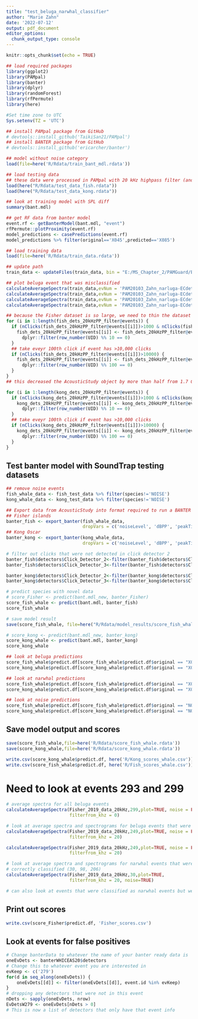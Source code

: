 ```yaml
---
title: "test_beluga_narwhal_classifier"
author: "Marie Zahn"
date: '2022-07-12'
output: pdf_document
editor_options: 
  chunk_output_type: console
---
```


```r
knitr::opts_chunk$set(echo = TRUE)
```

```r
## load required packages
library(ggplot2)
library(PAMpal)
library(banter)
library(dplyr)
library(randomForest)
library(rfPermute)
library(here)

#Set time zone to UTC
Sys.setenv(TZ = 'UTC')

## install PAMpal package from GitHub
# devtools::install_github('TaikiSan21/PAMpal')
## install BANTER package from GitHub
# devtools::install_github('ericarcher/banter')

```

```r
## model without noise category
load(file=here('R/Rdata/train_bant_mdl.rdata'))

## load testing data
## these data were processed in PAMpal with 20 kHz highpass filter (and SPL calcs) and events that had few detections were removed
load(here("R/Rdata/test_data_fish.rdata"))
load(here("R/Rdata/test_data_kong.rdata"))
```

```r
## look at training model with SPL diff
summary(bant.mdl)

## get RF data from banter model
event.rf <- getBanterModel(bant.mdl, "event")
rfPermute::plotProximity(event.rf)
model_predictions <- casePredictions(event.rf)
model_predictions %>% filter(original=='X045',predicted=='X085')

## load training data
load(file=here('R/Rdata/train_data.rdata'))

## update path
train_data <- updateFiles(train_data, bin = "E:/MS_Chapter_2/PAMGuard/Binaries", db = "E:/MS_Chapter_2/PAMGuard/PAM20103_Zahn_narluga-ECdetection.sqlite3")

## plot beluga event that was misclassified
calculateAverageSpectra(train_data,evNum = 'PAM20103_Zahn_narluga-ECdetection.OE37')
calculateAverageSpectra(train_data,evNum = 'PAM20103_Zahn_narluga-ECdetection.OE84') # misclassified
calculateAverageSpectra(train_data,evNum = 'PAM20103_Zahn_narluga-ECdetection.OE85') # beluga
calculateAverageSpectra(train_data,evNum = 'PAM20103_Zahn_narluga-ECdetection.OE86') # beluga
```


```r
## because the Fisher dataset is so large, we need to thin the dataset in order to process it without reaching computer memory limits
for (i in 1:length(fish_dets_20kHzPP_filter@events)) {
  if (nClicks(fish_dets_20kHzPP_filter@events[[i]])>1000 & nClicks(fish_dets_20kHzPP_filter@events[[i]])<=10000) {
    fish_dets_20kHzPP_filter@events[[i]] <- fish_dets_20kHzPP_filter@events[[i]] %>% 
      dplyr::filter(row_number(UID) %% 10 == 0)
  }
  ## take eveyr 100th click if event has >10,000 clicks
  if (nClicks(fish_dets_20kHzPP_filter@events[[i]])>10000) {
    fish_dets_20kHzPP_filter@events[[i]] <- fish_dets_20kHzPP_filter@events[[i]] %>% 
      dplyr::filter(row_number(UID) %% 100 == 0)
  }
}
## this decreased the AcousticStudy object by more than half from 1.7 GB to 762 MB

for (i in 1:length(kong_dets_20kHzPP_filter@events)) {
  if (nClicks(kong_dets_20kHzPP_filter@events[[i]])>1000 & nClicks(kong_dets_20kHzPP_filter@events[[i]])<=10000) {
    kong_dets_20kHzPP_filter@events[[i]] <- kong_dets_20kHzPP_filter@events[[i]] %>% 
      dplyr::filter(row_number(UID) %% 10 == 0)
  }
  ## take eveyr 100th click if event has >10,000 clicks
  if (nClicks(kong_dets_20kHzPP_filter@events[[i]])>10000) {
    kong_dets_20kHzPP_filter@events[[i]] <- kong_dets_20kHzPP_filter@events[[i]] %>% 
      dplyr::filter(row_number(UID) %% 100 == 0)
  }
}

```

## Test banter model with SoundTrap testing datasets

```r
## remove noise events
fish_whale_data <- fish_test_data %>% filter(species!='NOISE')
kong_whale_data <- kong_test_data %>% filter(species!='NOISE')

## Export data from AcousticStudy into format required to run a BANTER model
## Fisher islands
banter_fish <- export_banter(fish_whale_data,
                             dropVars = c('noiseLevel', 'dBPP', 'peakTime'))
## Kong Oscar
banter_kong <- export_banter(kong_whale_data,
                             dropVars = c('noiseLevel', 'dBPP', 'peakTime'))

# filter out clicks that were not detected in click detector 2
banter_fish$detectors$Click_Detector_2<-filter(banter_fish$detectors$Click_Detector_2, peak>20 & peak<50)
banter_fish$detectors$Click_Detector_3<-filter(banter_fish$detectors$Click_Detector_3, peak>50 & peak<70)

banter_kong$detectors$Click_Detector_2<-filter(banter_kong$detectors$Click_Detector_2, peak>20 & peak<50)
banter_kong$detectors$Click_Detector_3<-filter(banter_kong$detectors$Click_Detector_3, peak>50 & peak<70)

# predict species with novel data
# score_Fisher <- predict(bant.mdl_new, banter_Fisher)
score_fish_whale <- predict(bant.mdl, banter_fish)
score_fish_whale

# save model result
save(score_fish_whale, file=here("R/Rdata/model_results/score_fish_whale.rdata"))

# score_kong <- predict(bant.mdl_new, banter_kong)
score_kong_whale <- predict(bant.mdl, banter_kong)
score_kong_whale

## look at beluga predictions
score_fish_whale$predict.df[score_fish_whale$predict.df$original == "X045",]
score_kong_whale$predict.df[score_kong_whale$predict.df$original == "X045",]

## look at narwhal predictions
score_fish_whale$predict.df[score_fish_whale$predict.df$original == "X085",]
score_kong_whale$predict.df[score_kong_whale$predict.df$original == "X085",]

## look at noise predictions
score_fish_whale$predict.df[score_fish_whale$predict.df$original == "NOISE",]
score_kong_whale$predict.df[score_kong_whale$predict.df$original == "NOISE",]

```

## Save model output and scores

```r
save(score_fish_whale,file=here('R/Rdata/score_fish_whale.rdata'))
save(score_kong_whale,file=here('R/Rdata/score_kong_whale.rdata'))

write.csv(score_kong_whale$predict.df, here('R/Kong_scores_whale.csv'))
write.csv(score_fish_whale$predict.df, here('R/Fish_scores_whale.csv'))
```

# Need to look at events 293 and 299

```r
# average spectra for all beluga events
calculateAverageSpectra(Fisher_2019_data_20kHz,299,plot=TRUE, noise = FALSE,
                        filterfrom_khz = 0)

# look at average spectra and spectrograms for beluga events that were misclassified (293,299) and correctly classified (305)
calculateAverageSpectra(Fisher_2019_data_20kHz,249,plot=TRUE, noise = FALSE,
                        filterfrom_khz = 20)

calculateAverageSpectra(Fisher_2019_data_20kHz,249,plot=TRUE, noise = FALSE,
                        filterfrom_khz = 20)

# look at average spectra and spectrograms for narwhal events that were
# correctly classified (30, 98, 206)
calculateAverageSpectra(Fisher_2019_data_20kHz,30,plot=TRUE,
                        filterfrom_khz = 20, noise=TRUE)

# can also look at events that were classified as narwhal events but were not labeled by Michael to be so: 20, 16, 46 (selected randomly). Event 20 might actually be narwhals

```

## Print out scores

```r
write.csv(score_Fisher$predict.df, 'Fisher_scores.csv')
```

## Look at events for false positives

```r
# Change banterData to whatever the name of your banter ready data is
oneEvDets <- banterWHICEAS20$detectors
# Change this to whatever event you are interested in
evKeep <- c('279')
for(d in seq_along(oneEvDets)) {
    oneEvDets[[d]] <- filter(oneEvDets[[d]], event.id %in% evKeep)
}
# dropping any detectors that were not in this event
nDets <- sapply(oneEvDets, nrow)
EvDetsW279 <- oneEvDets[nDets > 0]
# This is now a list of detectors that only have that event info
```
